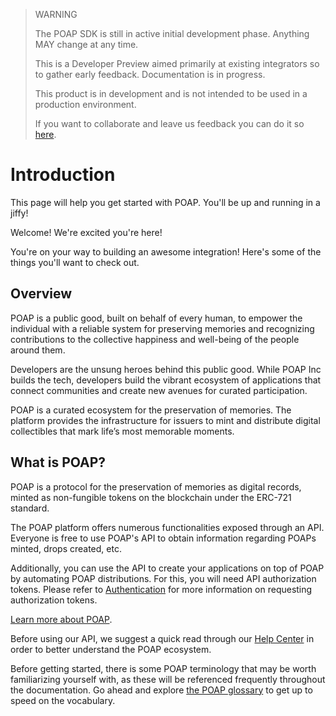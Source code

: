 > WARNING
>
> The POAP SDK is still in active initial development phase. Anything MAY change at any time.
>
> This is a Developer Preview aimed primarily at existing integrators so to gather early feedback.
> Documentation is in progress.
>
> This product is in development and is not intended to be used in a production environment.
>
> If you want to collaborate and leave us feedback you can do it so [here](https://github.com/poap-xyz/poap.js/discussions/19).

# Introduction
 
This page will help you get started with POAP. You'll be up and running in a jiffy!

Welcome! We're excited you're here! 

You're on your way to building an awesome integration! Here's some of the things you'll want to check out.

## Overview

POAP is a public good, built on behalf of every human, to empower the individual with a reliable system for preserving memories and recognizing contributions to the collective happiness and well-being of the people around them.

Developers are the unsung heroes behind this public good. While POAP Inc builds the tech, developers build the vibrant ecosystem of applications that connect communities and create new avenues for curated participation.

POAP is a curated ecosystem for the preservation of memories. The platform provides the infrastructure for issuers to mint and distribute digital collectibles that mark life’s most memorable moments.

## What is POAP?

POAP is a protocol for the preservation of memories as digital records, minted as non-fungible tokens on the blockchain under the ERC-721 standard.

The POAP platform offers numerous functionalities exposed through an API. Everyone is free to use POAP's API to obtain information regarding POAPs minted, drops created, etc. 

Additionally, you can use the API to create your applications on top of POAP by automating POAP distributions. For this, you will need API authorization tokens. Please refer to [Authentication](https://documentation.poap.tech/docs/authentication) for more information on requesting authorization tokens.  

[Learn more about POAP](https://poap.zendesk.com/hc/en-us/articles/9494654007437-What-Is-POAP-).

Before using our API, we suggest a quick read through our [Help Center](https://poap.zendesk.com/hc/en-us) in order to better understand the POAP ecosystem.

Before getting started, there is some POAP terminology that may be worth familiarizing yourself with, as these will be referenced frequently throughout the documentation. Go ahead and explore [the POAP glossary](https://poap.zendesk.com/hc/en-us/articles/10477884588429-The-POAP-Glossary) to get up to speed on the vocabulary.
